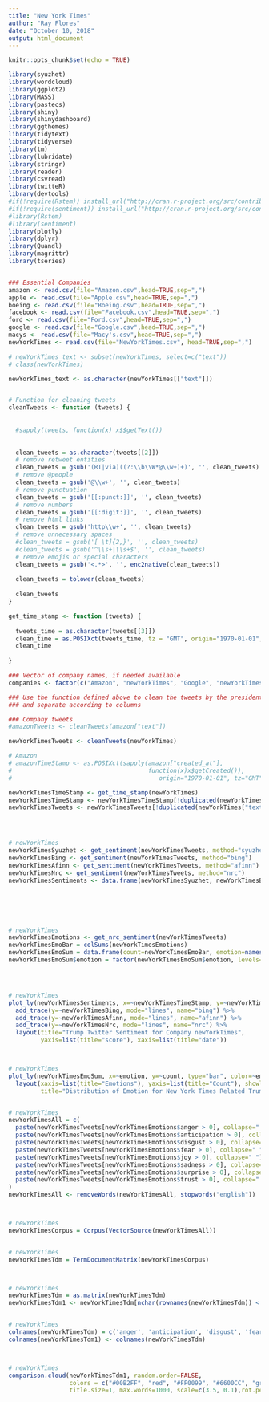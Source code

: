 ---
title: "New York Times"
author: "Ray Flores"
date: "October 10, 2018"
output: html_document
---

```{r setup, include=FALSE}
knitr::opts_chunk$set(echo = TRUE)

library(syuzhet)
library(wordcloud)
library(ggplot2)
library(MASS)
library(pastecs)
library(shiny)
library(shinydashboard)
library(ggthemes)
library(tidytext)
library(tidyverse)
library(tm)
library(lubridate)
library(stringr)
library(reader)
library(csvread)
library(twitteR)
library(devtools)
#if(!require(Rstem)) install_url("http://cran.r-project.org/src/contrib/Archive/Rstem/Rstem_0.4-1.tar.gz")
#if(!require(sentiment)) install_url("http://cran.r-project.org/src/contrib/Archive/sentiment/sentiment_0.2.tar.gz")
#library(Rstem)
#library(sentiment)
library(plotly)
library(dplyr)
library(Quandl)
library(magrittr)
library(tseries)


### Essential Companies
amazon <- read.csv(file="Amazon.csv",head=TRUE,sep=",")
apple <- read.csv(file="Apple.csv",head=TRUE,sep=",")
boeing <- read.csv(file="Boeing.csv",head=TRUE,sep=",")
facebook <- read.csv(file="Facebook.csv",head=TRUE,sep=",")
ford <- read.csv(file="Ford.csv",head=TRUE,sep=",")
google <- read.csv(file="Google.csv",head=TRUE,sep=",")
macys <- read.csv(file="Macy's.csv",head=TRUE,sep=",")
newYorkTimes <- read.csv(file="NewYorkTimes.csv", head=TRUE,sep=",")

# newYorkTimes_text <- subset(newYorkTimes, select=c("text"))
# class(newYorkTimes)

newYorkTimes_text <- as.character(newYorkTimes[["text"]])


# Function for cleaning tweets
cleanTweets <- function (tweets) {
  
  
  #sapply(tweets, function(x) x$$getText())
  
  
  clean_tweets = as.character(tweets[[2]])
  # remove retweet entities
  clean_tweets = gsub('(RT|via)((?:\\b\\W*@\\w+)+)', '', clean_tweets)
  # remove @people
  clean_tweets = gsub('@\\w+', '', clean_tweets)
  # remove punctuation
  clean_tweets = gsub('[[:punct:]]', '', clean_tweets)
  # remove numbers
  clean_tweets = gsub('[[:digit:]]', '', clean_tweets)
  # remove html links
  clean_tweets = gsub('http\\w+', '', clean_tweets)
  # remove unnecessary spaces
  #clean_tweets = gsub('[ \t]{2,}', '', clean_tweets)
  #clean_tweets = gsub('^\\s+|\\s+$', '', clean_tweets)
  # remove emojis or special characters
  clean_tweets = gsub('<.*>', '', enc2native(clean_tweets))
  
  clean_tweets = tolower(clean_tweets)
  
  clean_tweets
}

get_time_stamp <- function (tweets) {
  
  tweets_time = as.character(tweets[[3]])
  clean_time = as.POSIXct(tweets_time, tz = "GMT", origin="1970-01-01", format = "%D %k ")
  clean_time
  
}

### Vector of company names, if needed available
companies <- factor(c("Amazon", "newYorkTimes", "Google", "newYorkTimes", "newYorkTimes", "Ford"))

### Use the function defined above to clean the tweets by the president 
### and separate according to columns 

### Company tweets
#amazonTweets <- cleanTweets(amazon["text"])

newYorkTimesTweets <- cleanTweets(newYorkTimes)

# Amazon
# amazonTimeStamp <- as.POSIXct(sapply(amazon["created_at"], 
#                                      function(x)x$getCreated()), 
#                                         origin="1970-01-01", tz="GMT")

newYorkTimesTimeStamp <- get_time_stamp(newYorkTimes)
newYorkTimesTimeStamp <- newYorkTimesTimeStamp[!duplicated(newYorkTimes["text"])]
newYorkTimesTweets <- newYorkTimesTweets[!duplicated(newYorkTimes["text"])]




# newYorkTimes
newYorkTimesSyuzhet <- get_sentiment(newYorkTimesTweets, method="syuzhet")
newYorkTimesBing <- get_sentiment(newYorkTimesTweets, method="bing")
newYorkTimesAfinn <- get_sentiment(newYorkTimesTweets, method="afinn")
newYorkTimesNrc <- get_sentiment(newYorkTimesTweets, method="nrc")
newYorkTimesSentiments <- data.frame(newYorkTimesSyuzhet, newYorkTimesBing, newYorkTimesAfinn, newYorkTimesNrc, newYorkTimesTimeStamp)






# newYorkTimes
newYorkTimesEmotions <- get_nrc_sentiment(newYorkTimesTweets)
newYorkTimesEmoBar = colSums(newYorkTimesEmotions)
newYorkTimesEmoSum = data.frame(count=newYorkTimesEmoBar, emotion=names(newYorkTimesEmoBar))
newYorkTimesEmoSum$emotion = factor(newYorkTimesEmoSum$emotion, levels=newYorkTimesEmoSum$emotion[order(newYorkTimesEmoSum$count, decreasing = TRUE)])




# newYorkTimes
plot_ly(newYorkTimesSentiments, x=~newYorkTimesTimeStamp, y=~newYorkTimesSyuzhet, type="scatter", mode="jitter", name="syuzhet") %>%
  add_trace(y=~newYorkTimesBing, mode="lines", name="bing") %>%
  add_trace(y=~newYorkTimesAfinn, mode="lines", name="afinn") %>%
  add_trace(y=~newYorkTimesNrc, mode="lines", name="nrc") %>%
  layout(title="Trump Twitter Sentiment for Company newYorkTimes",
         yaxis=list(title="score"), xaxis=list(title="date"))



# newYorkTimes
plot_ly(newYorkTimesEmoSum, x=~emotion, y=~count, type="bar", color=~emotion) %>%
  layout(xaxis=list(title="Emotions"), yaxis=list(title="Count"), showlegend=FALSE,
         title="Distribution of Emotion for New York Times Related Trump Tweets")


# newYorkTimes
newYorkTimesAll = c(
  paste(newYorkTimesTweets[newYorkTimesEmotions$anger > 0], collapse=" "),
  paste(newYorkTimesTweets[newYorkTimesEmotions$anticipation > 0], collapse=" "),
  paste(newYorkTimesTweets[newYorkTimesEmotions$disgust > 0], collapse=" "),
  paste(newYorkTimesTweets[newYorkTimesEmotions$fear > 0], collapse=" "),
  paste(newYorkTimesTweets[newYorkTimesEmotions$joy > 0], collapse=" "),
  paste(newYorkTimesTweets[newYorkTimesEmotions$sadness > 0], collapse=" "),
  paste(newYorkTimesTweets[newYorkTimesEmotions$surprise > 0], collapse=" "),
  paste(newYorkTimesTweets[newYorkTimesEmotions$trust > 0], collapse=" ")
)
newYorkTimesAll <- removeWords(newYorkTimesAll, stopwords("english"))



# newYorkTimes
newYorkTimesCorpus = Corpus(VectorSource(newYorkTimesAll))


# newYorkTimes
newYorkTimesTdm = TermDocumentMatrix(newYorkTimesCorpus)



# newYorkTimes
newYorkTimesTdm = as.matrix(newYorkTimesTdm)
newYorkTimesTdm1 <- newYorkTimesTdm[nchar(rownames(newYorkTimesTdm)) < 11,]


# newYorkTimes
colnames(newYorkTimesTdm) = c('anger', 'anticipation', 'disgust', 'fear', 'joy', 'sadness', 'surprise', 'trust')
colnames(newYorkTimesTdm1) <- colnames(newYorkTimesTdm)



# newYorkTimes
comparison.cloud(newYorkTimesTdm1, random.order=FALSE,
                 colors = c("#00B2FF", "red", "#FF0099", "#6600CC", "green", "orange", "blue", "brown"),
                 title.size=1, max.words=1000, scale=c(3.5, 0.1),rot.per=0.4)


```